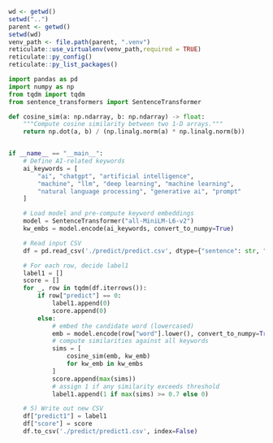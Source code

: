 ```r
wd <- getwd()
setwd("..")
parent <- getwd()
setwd(wd)
venv_path <- file.path(parent, ".venv")
reticulate::use_virtualenv(venv_path,required = TRUE)
reticulate::py_config()
reticulate::py_list_packages()
```

```python
import pandas as pd
import numpy as np
from tqdm import tqdm
from sentence_transformers import SentenceTransformer

def cosine_sim(a: np.ndarray, b: np.ndarray) -> float:
    """Compute cosine similarity between two 1-D arrays."""
    return np.dot(a, b) / (np.linalg.norm(a) * np.linalg.norm(b))


if __name__ == "__main__":
    # Define AI‐related keywords
    ai_keywords = [
        "ai", "chatgpt", "artificial intelligence",
        "machine", "llm", "deep learning", "machine learning",
        "natural language processing", "generative ai", "prompt"
    ]

    # Load model and pre‐compute keyword embeddings
    model = SentenceTransformer("all-MiniLM-L6-v2")
    kw_embs = model.encode(ai_keywords, convert_to_numpy=True)

    # Read input CSV
    df = pd.read_csv('./predict/predict.csv', dtype={"sentence": str, "word": str, "label": int})

    # For each row, decide label1
    label1 = []
    score = []
    for _, row in tqdm(df.iterrows()):
        if row["predict"] == 0:
            label1.append(0)
            score.append(0)
        else:
            # embed the candidate word (lowercased)
            emb = model.encode(row["word"].lower(), convert_to_numpy=True)
            # compute similarities against all keywords
            sims = [
                cosine_sim(emb, kw_emb)
                for kw_emb in kw_embs
            ]
            score.append(max(sims))
            # assign 1 if any similarity exceeds threshold
            label1.append(1 if max(sims) >= 0.7 else 0)

    # 5) Write out new CSV
    df["predict1"] = label1
    df["score"] = score
    df.to_csv('./predict/predict1.csv', index=False)
```